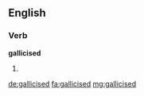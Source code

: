 ==English==

===Verb===
'''gallicised'''

# {{past of|gallicise}}

[[de:gallicised]]
[[fa:gallicised]]
[[mg:gallicised]]